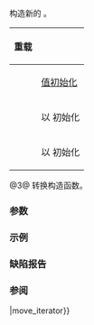 {{cpp/iterator/move_iterator/title|move_iterator}}
{{cpp/iterator/move_iterator/navbar}}
{{dcl begin}}
{{dcla|num=1|constexpr=c++17|
move_iterator();
}}
{{dcla|num=2|constexpr=c++17|
explicit move_iterator( iterator_type x );
}}
{{dcla|num=3|constexpr=c++17|
template&lt; class U &gt;
move_iterator( const move_iterator&lt;U&gt;&amp; other );
}}
{{dcl end}}

构造新的 {{tt|move_iterator}}。

{|class="wikitable" style="text-align: center;"
!{{nbsp|2}}重载{{nbsp|2}}
!style="font-weight: normal;"|{{rlpsi|/#current}}
|-
|{{v|1}}
|[[cpp/language/value initialization|值初始化]]
|-
|{{v|2}}
|{{nbsp}}以 {{rev inl|until=c++20|{{c|x}}}}{{rev inl|since=c++20|{{c|std::move(x)}}}} 初始化{{nbsp}}
|-
|{{v|3}}
|以 {{box|{{c/core|other.}}{{rlpsi|/#current}}}} 初始化
|}

@3@ 转换构造函数。
{{rev begin}}
{{rev|until=c++20|
如果 {{tt|U}} 不可转换到 {{tt|Iter}}，那么程序非良构。
}}
{{rev|since=c++20|
{{cpp/enable if| {{c|std::is_same_v&lt;U, Iter&gt;}} 是 {{c|false}} 且 {{c|std::convertible_to&lt;const U&amp;, Iter&gt;}} 得到实现}}。
}}
{{rev end}}

===参数===
{{par begin}}
{{par|x|要适配的迭代器}}
{{par|other|要复制的迭代器适配器}}
{{par end}}

===示例===
{{example}}

===缺陷报告===
{{dr list begin}}
{{dr list item|wg=lwg|dr=3435|std=C++20|before=重载 {{vl|3}} 没有被约束|after=添加约束}}
{{dr list end}}

===参阅===
{{dsc begin}}
{{dsc inc|cpp/iterator/adaptor/dsc operator{{=}}|move_iterator}}
{{dsc inc|cpp/iterator/dsc make_move_iterator}}
{{dsc end}}

{{langlinks|de|en|es|fr|it|ja|pt|ru}}